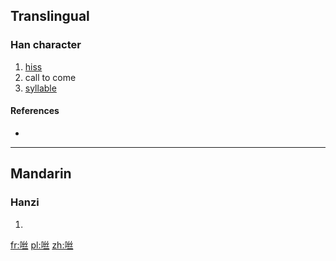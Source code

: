 {{also|噝}}
==Translingual==

===Han character===
{{Han char|rn=30|rad=口|as=05|sn=8|four=|canj=口女女一 (RVVM)}}

# [[hiss]]
# call to come
# [[syllable]]

====References====
* {{Han ref|kx=0185.211|hdz=10611.010|uh=549D|ud=21661}}

----

==Mandarin==

===Hanzi===
{{cmn-hanzi|tra=噝|pin=[[sī]] ([[si1]])|wg=ssu<sup>1</sup>}}

# {{defn|Mandarin|sort=口05}}

[[fr:咝]]
[[pl:咝]]
[[zh:咝]]